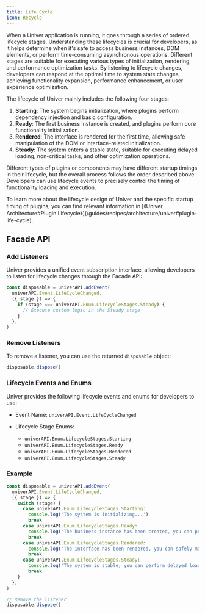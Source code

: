 ```yaml
---
title: Life Cycle
icon: Recycle
---
```


When a Univer application is running, it goes through a series of ordered lifecycle stages. Understanding these lifecycles is crucial for developers, as it helps determine when it's safe to access business instances, DOM elements, or perform time-consuming asynchronous operations. Different stages are suitable for executing various types of initialization, rendering, and performance optimization tasks. By listening to lifecycle changes, developers can respond at the optimal time to system state changes, achieving functionality expansion, performance enhancement, or user experience optimization.

The lifecycle of Univer mainly includes the following four stages:

<Mermaid chart="graph TD; A([Starting]) --> B([Ready]) --> C([Rendered]) -->D([Steady])" />

1. **Starting**: The system begins initialization, where plugins perform dependency injection and basic configuration.
2. **Ready**: The first business instance is created, and plugins perform core functionality initialization.
3. **Rendered**: The interface is rendered for the first time, allowing safe manipulation of the DOM or interface-related initialization.
4. **Steady**: The system enters a stable state, suitable for executing delayed loading, non-critical tasks, and other optimization operations.

Different types of plugins or components may have different startup timings in their lifecycle, but the overall process follows the order described above. Developers can use lifecycle events to precisely control the timing of functionality loading and execution.

<Callout>
  To learn more about the lifecycle design of Univer and the specific startup timing of plugins, you can find relevant information in [《Univer Architecture#Plugin Lifecycle》](/guides/recipes/architecture/univer#plugin-life-cycle).
</Callout>

## Facade API

### Add Listeners

Univer provides a unified event subscription interface, allowing developers to listen for lifecycle changes through the Facade API:

```typescript
const disposable = univerAPI.addEvent(
  univerAPI.Event.LifeCycleChanged,
  ({ stage }) => {
    if (stage === univerAPI.Enum.LifecycleStages.Steady) {
      // Execute custom logic in the Steady stage
    }
  },
)
```

### Remove Listeners

To remove a listener, you can use the returned `disposable` object:

```typescript
disposable.dispose()
```

### Lifecycle Events and Enums

Univer provides the following lifecycle events and enums for developers to use:

- Event Name: `univerAPI.Event.LifeCycleChanged`

- Lifecycle Stage Enums:
  - `univerAPI.Enum.LifecycleStages.Starting`
  - `univerAPI.Enum.LifecycleStages.Ready`
  - `univerAPI.Enum.LifecycleStages.Rendered`
  - `univerAPI.Enum.LifecycleStages.Steady`

### Example

```typescript
const disposable = univerAPI.addEvent(
  univerAPI.Event.LifeCycleChanged,
  ({ stage }) => {
    switch (stage) {
      case univerAPI.Enum.LifecycleStages.Starting:
        console.log('The system is initializing...')
        break
      case univerAPI.Enum.LifecycleStages.Ready:
        console.log('The business instance has been created, you can perform core initialization')
        break
      case univerAPI.Enum.LifecycleStages.Rendered:
        console.log('The interface has been rendered, you can safely manipulate the DOM')
        break
      case univerAPI.Enum.LifecycleStages.Steady:
        console.log('The system is stable, you can perform delayed loading and other optimization operations')
        break
    }
  },
)

// Remove the listener
disposable.dispose()
```
